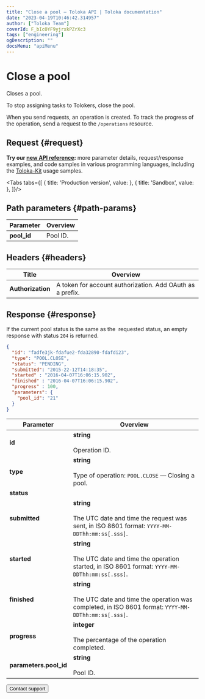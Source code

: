 ```yaml
---
title: "Close a pool — Toloka API | Toloka documentation"
date: "2023-04-19T10:46:42.314957"
author: ["Toloka Team"]
coverId: F_bIcOYF9yjrxkPZrXc3
tags: ["engineering"]
ogDescription: ""
docsMenu: "apiMenu"
---
```



# Close a pool

<Announce/>

Closes a pool.

To stop assigning tasks to Tolokers, close the pool.

When you send requests, an operation is created. To track the progress of the operation, send a request to the `/operations` resource.

## Request {#request}

<Note mode="tip" title="Tip">

**Try our [new API reference](https://toloka.ai/docs/api/api-reference/#post-/pools/-id-/close):** more parameter details, request/response examples, and code samples in various programming languages, including the [Toloka-Kit](/docs/toloka-kit/) usage samples.

</Note>

<Tabs tabs={[
  { title: 'Production version', value: <ClosePoolList1/> },
  { title: 'Sandbox', value: <ClosePoolList2/> },
]}/>

## Path parameters {#path-params}

Parameter | Overview
----- | -----
**pool_id** | Pool ID.

## Headers {#headers}

Title | Overview
----- | -----
**Authorization** | A token for account authorization. Add OAuth as a prefix.

## Response {#response}

<Note mode="note" title="Note">

If the current pool status is the same as the  requested status, an empty response with status `204` is returned.

</Note>

```json
{
  "id": "fadfe3jk-fdafue2-fda32890-fdafdi23",
  "type": "POOL.CLOSE",
  "status": "PENDING",
  "submitted": "2015-22-12T14:18:35",
  "started" : "2016-04-07T16:06:15.902",
  "finished" : "2016-04-07T16:06:15.902",
  "progress" : 100,
  "parameters": {
    "pool_id": "21"
  }
}
```

Parameter | Overview
----- | -----
**id** | **string**<br/><br/>Operation ID.
**type** | **string**<br/><br/>Type of operation: `POOL.CLOSE` — Closing a pool.
**status** | <ClosePoolTable1/>
**submitted** | **string**<br/><br/>The UTC date and time the request was sent, in ISO 8601 format: `YYYY-MM-DDThh:mm:ss[.sss]`.
**started** | **string**<br/><br/>The UTC date and time the operation started, in ISO 8601 format: `YYYY-MM-DDThh:mm:ss[.sss]`.
**finished** | **string**<br/><br/>The UTC date and time the operation was completed, in ISO 8601 format: `YYYY-MM-DDThh:mm:ss[.sss]`.
**progress** | **integer**<br/><br/>The percentage of the operation completed.
**parameters.pool_id** | **string**<br/><br/>Pool ID.

<Button themeColor="light" view="default" size="l" type="link" url="/docs/guide/troubleshooting/support?form-source=api-close-pool">Contact support</Button>
